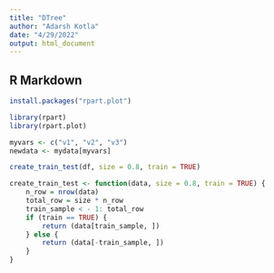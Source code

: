 ```yaml
---
title: "DTree"
author: "Adarsh Kotla"
date: "4/29/2022"
output: html_document
---
```


## R Markdown
```r
install.packages("rpart.plot")
```

```r
library(rpart)
library(rpart.plot)
```

```r
myvars <- c("v1", "v2", "v3")
newdata <- mydata[myvars]
```

```r
create_train_test(df, size = 0.8, train = TRUE)

create_train_test <- function(data, size = 0.8, train = TRUE) {
    n_row = nrow(data)
    total_row = size * n_row
    train_sample < - 1: total_row
    if (train == TRUE) {
        return (data[train_sample, ])
    } else {
        return (data[-train_sample, ])
    }
}
```

```r

```